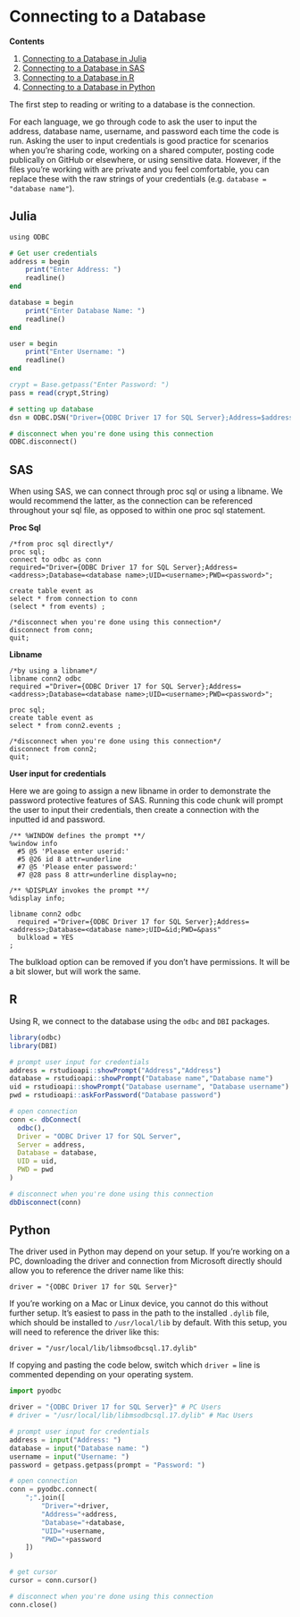 # Connecting to a Database

**Contents**

1. [Connecting to a Database in Julia](#connect_julia)
1. [Connecting to a Database in SAS](#connect_sas)
1. [Connecting to a Database in R](#connect_r)
1. [Connecting to a Database in Python](#connect_python)


The first step to reading or writing to a database is the connection.

For each language, we go through code to ask the user to input the address, database name, username, and password each time the code is run. Asking the user to input credentials is good practice for scenarios when you're sharing code, working on a shared computer, posting code publically on GitHub or elsewhere, or using sensitive data. However, if the files you're working with are private and you feel comfortable, you can replace these with the raw strings of your credentials (e.g. `database = "database name"`).

## Julia{#connect_julia}

```f
using ODBC

# Get user credentials
address = begin 
    print("Enter Address: ")
    readline()
end 

database = begin 
    print("Enter Database Name: ")
    readline()
end 

user = begin 
    print("Enter Username: ")
    readline() 
end 

crypt = Base.getpass("Enter Password: ")
pass = read(crypt,String)

# setting up database  
dsn = ODBC.DSN("Driver={ODBC Driver 17 for SQL Server};Address=$address;Database=$database;UID=$user;PWD=$pass;")

# disconnect when you're done using this connection
ODBC.disconnect()
```

## SAS{#connect_sas}

When using SAS, we can connect through proc sql or using a libname. We would recommend the latter, as the connection can be referenced throughout your sql file, as opposed to within one proc sql statement.

**Proc Sql**
```sas
/*from proc sql directly*/
proc sql;
connect to odbc as conn
required="Driver={ODBC Driver 17 for SQL Server};Address=<address>;Database=<database name>;UID=<username>;PWD=<password>";

create table event as
select * from connection to conn
(select * from events) ;

/*disconnect when you're done using this connection*/
disconnect from conn;
quit;
```

**Libname**
```sas
/*by using a libname*/
libname conn2 odbc
required ="Driver={ODBC Driver 17 for SQL Server};Address=<address>;Database=<database name>;UID=<username>;PWD=<password>";

proc sql;
create table event as
select * from conn2.events ;

/*disconnect when you're done using this connection*/
disconnect from conn2;
quit;
```

**User input for credentials**

Here we are going to assign a new libname in order to demonstrate the password protective features of SAS. Running this code chunk will prompt the user to input their credentials, then create a connection with the inputted id and password.

```sas
/** %WINDOW defines the prompt **/
%window info
  #5 @5 'Please enter userid:'
  #5 @26 id 8 attr=underline
  #7 @5 'Please enter password:'
  #7 @28 pass 8 attr=underline display=no;

/** %DISPLAY invokes the prompt **/
%display info;

libname conn2 odbc
  required ="Driver={ODBC Driver 17 for SQL Server};Address=<address>;Database=<database name>;UID=&id;PWD=&pass"
  bulkload = YES
;
```

The bulkload option can be removed if you don't have permissions. It will be a bit slower, but will work the same.

## R{#connect_r}

Using R, we connect to the database using the `odbc` and `DBI` packages.

```r
library(odbc)
library(DBI)

# prompt user input for credentials
address = rstudioapi::showPrompt("Address","Address")
database = rstudioapi::showPrompt("Database name","Database name")
uid = rstudioapi::showPrompt("Database username", "Database username")
pwd = rstudioapi::askForPassword("Database password")

# open connection
conn <- dbConnect(
  odbc(),
  Driver = "ODBC Driver 17 for SQL Server",
  Server = address,
  Database = database,
  UID = uid,
  PWD = pwd
)

# disconnect when you're done using this connection
dbDisconnect(conn)
```

## Python{#connect_python}

The driver used in Python may depend on your setup. If you're working on a PC, downloading the driver and connection from Microsoft directly should allow you to reference the driver name like this: 

`driver = "{ODBC Driver 17 for SQL Server}"` 

If you're working on a Mac or Linux device, you cannot do this without further setup. It's easiest to pass in the path to the installed `.dylib` file, which should be installed to `/usr/local/lib` by default. With this setup, you will need to reference the driver like this: 

`driver = "/usr/local/lib/libmsodbcsql.17.dylib"`

If copying and pasting the code below, switch which `driver =` line is commented depending on your operating system.

```python
import pyodbc

driver = "{ODBC Driver 17 for SQL Server}" # PC Users
# driver = "/usr/local/lib/libmsodbcsql.17.dylib" # Mac Users

# prompt user input for credentials
address = input("Address: ")
database = input("Database name: ")
username = input("Username: ")
password = getpass.getpass(prompt = "Password: ")

# open connection
conn = pyodbc.connect(
    ";".join([
        "Driver="+driver,
        "Address="+address,
        "Database="+database,
        "UID="+username,
        "PWD="+password
    ])
)

# get cursor
cursor = conn.cursor()

# disconnect when you're done using this connection
conn.close()
```


